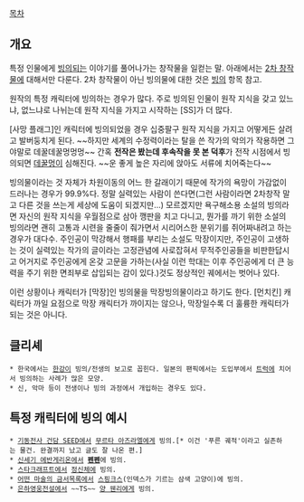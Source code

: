 [[목차]]
== 개요 ==
특정 인물에게 [[빙의]]되는 이야기를 풀어나가는 창작물을 일컫는 말. 아래에서는 [[2차 창작]]물에 대해서만 다룬다. 2차 창작물이 아닌 빙의물에 대한 것은 [[빙의#s-1.5|빙의]] 항목 참고.

원작의 특정 캐릭터에 빙의하는 경우가 많다. 주로 빙의된 인물이 원작 지식을 갖고 있느냐, 없느냐로 나뉘는데 원작 지식을 가지고 시작하는 [SS]가 더 많다.

[사망 플래그]인 캐릭터에 빙의되었을 경우 십중팔구 원작 지식을 가지고 어떻게든 살려고 발버둥치게 된다. ~~하지만 세계의 수정력이라는 탈을 쓴 작가의 악의가 작용하면 그야말로 데꿀데꿀멍멍멍~~ 간혹 '''전작은 봤는데 후속작을 못 본 덕후'''가 전작 시점에서 빙의되면 [[데꿀멍]]이 심해진다. ~~운 좋게 높은 자리에 앉아도 서류에 치어죽는다~~

빙의물이라는 것 자체가 차원이동의 어느 한 갈래이기 때문에 작가의 욕망이 가감없이 드러나는 경우가 99.9%다. 정말 실력있는 사람이 쓴다면(그런 사람이라면 2차창작 말고 다른 것을 쓰는게 세상에 도움이 되겠지만...) 모르겠지만 욕구해소용 소설의 빙의라면 자신의 원작 지식을 우월점으로 삼아 깽판을 치고 다니고, 뭔가를 까기 위한 소설의 빙의라면 괜히 고통과 시련을 줄줄이 줘가면서 시리어스한 분위기를 쥐어짜내려고 하는 경우가 대다수. 주인공이 막강해서 행패를 부리는 소설도 막장이지만, 주인공이 고생하는 것이 실력있는 작가의 글이라는 고정관념에 사로잡혀서 무적주인공들을 비판한답시고 어거지로 주인공에게 온갖 고문을 가하는(사실 이런 학대는 이후 주인공에게 더 큰 능력을 주기 위한 면죄부로 삽입되는 감이 있다.)것도 정상적인 궤에서는 벗어나 있다.

이런 상황이나 캐릭터가 [막장]인 빙의물을 막장빙의물이라고 하기도 한다. [먼치킨] 캐릭터가 까일 요점으로 막장 캐릭터가 까이지는 않으나, 막장일수록 더 훌륭한 캐릭터가 되는 것은 아니다.

== 클리셰 ==
 * 한국에서는 [[한강]]이 빙의/전생의 보고로 꼽힌다. 일본의 팬픽에서는 도입부에서 [[트럭]]에 치어서 빙의하는 사례가 많은 모양.
 * 신, 악마 등이 전생이나 빙의 과정에서 개입하는 경우도 있다.

== 특정 캐릭터에 빙의 예시 ==
 * [[기동전사 건담 SEED]]에서 [[무르타 아즈라엘]]에게 빙의.[* 이건 '푸른 궤적'이라고 실존하는 물건. 완결까지 났고 글도 잘 나온 편.]
 * [[신세기 에반게리온]]에서 '''[[펜펜]]'''에 빙의.
 * [[스타크래프트]]에서 [[정신체]]에 빙의.
 * [[어떤 마술의 금서목록]]에서 [[스핑크스]](인덱스가 기르는 삼색 고양이)에 빙의.
 * [[은하영웅전설]]에서 ~~TS~~ [[양 웬리]]에게 빙의.
